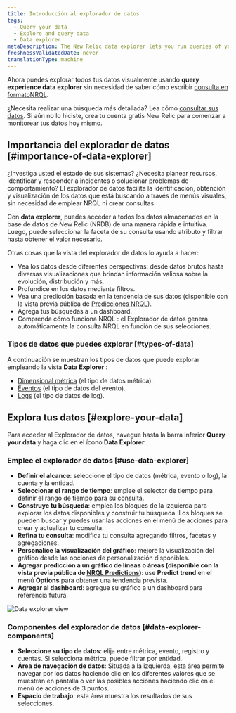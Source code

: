 ```yaml
---
title: Introducción al explorador de datos
tags:
  - Query your data
  - Explore and query data
  - Data explorer
metaDescription: The New Relic data explorer lets you run queries of your data without using NRQL-format queries
freshnessValidatedDate: never
translationType: machine
---
```


Ahora puedes explorar todos tus datos visualmente usando <DNT>**query experience data explorer**</DNT> sin necesidad de saber cómo escribir [consulta en formatoNRQL](/docs/query-your-data/nrql-new-relic-query-language/get-started/introduction-nrql-new-relics-query-language).

¿Necesita realizar una búsqueda más detallada? Lea cómo [consultar sus datos](/docs/query-your-data/explore-query-data/get-started/introduction-querying-new-relic-data/). Si aún no lo hiciste, crea tu cuenta gratis New Relic para comenzar a monitorear tus datos hoy mismo.

## Importancia del explorador de datos [#importance-of-data-explorer]

¿Investiga usted el estado de sus sistemas? ¿Necesita planear recursos, identificar y responder a incidentes o solucionar problemas de comportamiento? El explorador de datos facilita la identificación, obtención y visualización de los datos que está buscando a través de menús visuales, sin necesidad de emplear NRQL ni crear consultas.

Con <DNT>**data explorer**</DNT>, puedes acceder a todos los datos almacenados en la base de datos de New Relic (NRDB) de una manera rápida e intuitiva. Luego, puede seleccionar la faceta de su consulta usando atributo y filtrar hasta obtener el valor necesario.

Otras cosas que la vista del explorador de datos lo ayuda a hacer:

* Vea los datos desde diferentes perspectivas: desde datos brutos hasta diversas visualizaciones que brindan información valiosa sobre la evolución, distribución y más.
* Profundice en los datos mediante filtros.
* Vea una predicción basada en la tendencia de sus datos (disponible con la vista previa pública de [Predicciones NRQL](/docs/query-your-data/explore-query-data/use-charts/nrql-predictions)).
* Agrega tus búsquedas a un dashboard.
* Comprenda cómo funciona NRQL : el Explorador de datos genera automáticamente la consulta NRQL en función de sus selecciones.

### Tipos de datos que puedes explorar [#types-of-data]

A continuación se muestran los tipos de datos que puede explorar empleando la vista <DNT>**Data Explorer**</DNT> :

* [Dimensional métrica](/docs/data-apis/understand-data/new-relic-data-types/#dimensional-metrics) (el tipo de datos métrica).
* [Eventos](/docs/data-apis/understand-data/new-relic-data-types/#events-new-relic) (el tipo de datos del evento).
* [Logs](/docs/logs/ui-data/use-logs-ui) (el tipo de datos de log).

## Explora tus datos [#explore-your-data]

Para acceder al Explorador de datos, navegue hasta la barra inferior <DNT>**Query your data**</DNT> y haga clic en el ícono <DNT>**Data Explorer**</DNT> .

### Emplee el explorador de datos [#use-data-explorer]

* **Definir el alcance**: seleccione el tipo de datos (métrica, evento o log), la cuenta y la entidad.
* **Seleccionar el rango de tiempo**: emplee el selector de tiempo para definir el rango de tiempo para su consulta.
* **Construye tu búsqueda**: emplea los bloques de la izquierda para explorar los datos disponibles y construir tu búsqueda. Los bloques se pueden buscar y puedes usar las acciones en el menú de acciones para crear y actualizar tu consulta.
* **Refina tu consulta**: modifica tu consulta agregando filtros, facetas y agregaciones.
* **Personalice la visualización del gráfico**: mejore la visualización del gráfico desde las opciones de personalización disponibles.
* **Agregar predicción a un gráfico de líneas o áreas (disponible con la vista previa pública de [NRQL Predictions](/docs/query-your-data/explore-query-data/use-charts/nrql-predictions))**: use <DNT>**Predict trend**</DNT> en el menú **Options** para obtener una tendencia prevista.
* **Agregar al dashboard**: agregue su gráfico a un dashboard para referencia futura.

<img title="Data explorer view" alt="Data explorer view" src="/images/data-explorer.gif" />

### Componentes del explorador de datos [#data-explorer-components]

* **Seleccione su tipo de datos**: elija entre métrica, evento, registro y cuentas. Si selecciona métrica, puede filtrar por entidad.
* **Área de navegación de datos**: Situada a la izquierda, esta área permite navegar por los datos haciendo clic en los diferentes valores que se muestran en pantalla o ver las posibles acciones haciendo clic en el menú de acciones de 3 puntos.
* **Espacio de trabajo**: esta área muestra los resultados de sus selecciones.